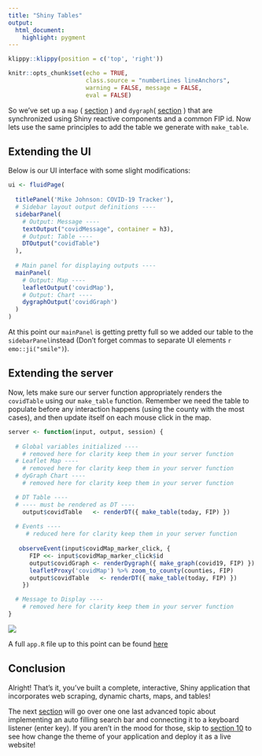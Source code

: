 ```yaml
---
title: "Shiny Tables"
output: 
  html_document:
    highlight: pygment
---
```


```r
klippy::klippy(position = c('top', 'right'))
```

```r
knitr::opts_chunk$set(echo = TRUE, 
                      class.source = "numberLines lineAnchors",
                      warning = FALSE, message = FALSE,
                      eval = FALSE)
```

So we've set up a `map` ( [section](06_shiny_maps.html) ) and `dygraph`( [section](07_shiny_graphs.html) ) that are synchronized using Shiny reactive components and a common FIP id. Now lets use the same principles to add the table we generate with `make_table`. 

## Extending the UI

Below is our UI interface with some slight modifications:

```r
ui <- fluidPage(
  
  titlePanel('Mike Johnson: COVID-19 Tracker'),
  # Sidebar layout output definitions ----
  sidebarPanel(
    # Output: Message ----
    textOutput("covidMessage", container = h3),
    # Output: Table ----
    DTOutput("covidTable")
  ),
  
  # Main panel for displaying outputs ----
  mainPanel(
    # Output: Map ----
    leafletOutput('covidMap'),
    # Output: Chart ----
    dygraphOutput('covidGraph')
  )
)
```

At this point our `mainPanel` is getting pretty full so we added our table to the `sidebarPanel`instead (Don't forget commas to separate UI elements `r emo::ji("smile")`). 

## Extending the server

Now, lets make sure our server function appropriately renders the `covidTable` using our `make_table` function. Remember we need the table to populate before any interaction happens (using the county with the most cases), and then update itself on each mouse click in the map.

```r
server <- function(input, output, session) {
  
  # Global variables initialized ----
    # removed here for clarity keep them in your server function
  # Leaflet Map ----
    # removed here for clarity keep them in your server function
  # dyGraph Chart ----
    # removed here for clarity keep them in your server function

  # DT Table ----
  # ---- must be rendered as DT ----
    output$covidTable   <- renderDT({ make_table(today, FIP) })
  
  # Events ----
     # reduced here for clarity keep them in your server function
  
   observeEvent(input$covidMap_marker_click, {
      FIP <<- input$covidMap_marker_click$id
      output$covidGraph <- renderDygraph({ make_graph(covid19, FIP) })
      leafletProxy('covidMap') %>% zoom_to_county(counties, FIP)
      output$covidTable   <- renderDT({ make_table(today, FIP) })
    })

  # Message to Display ----
    # removed here for clarity keep them in your server function
}
```

![](figures/final-shiny.gif)

A full `app.R` file up to this point can be found [here](https://github.com/mikejohnson51/COVID-19-dashboard/blob/master/scripts/example_08.R)

## Conclusion

Alright! That's it, you've built a complete, interactive, Shiny application that incorporates web scraping, dynamic charts, maps, and tables! 

The next [section](09_autocomplete_window.html) will go over one one last advanced topic about implementing an auto filling search bar and connecting it to a keyboard listener (enter key). If you aren't in the mood for those, skip to [section 10](10_publish.html) to see how change the theme of your application and  deploy it as a live website!



